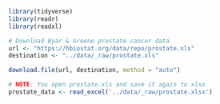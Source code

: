 ```r
library(tidyverse)
library(readr)
library(readxl)
```

```r
# Download Byar & Greene prostate cancer data
url <- "https://hbiostat.org/data/repo/prostate.xls"
destination <- "../data/_raw/prostate.xls"

download.file(url, destination, method = "auto")
```

```r
# NOTE: You open prostate.xls and save it again to xlsx
prostate_data <- read_excel('../data/_raw/prostate.xlsx')

```

```r

```
